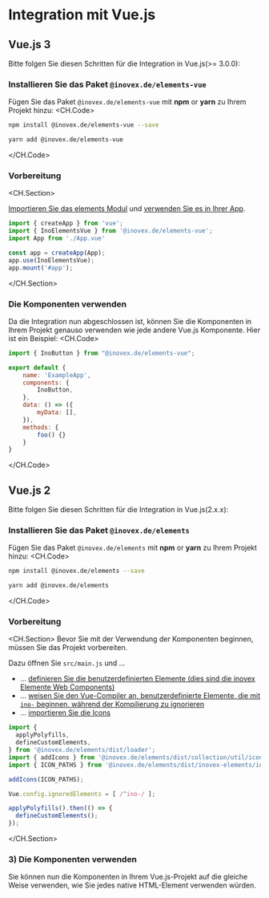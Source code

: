 
# Integration mit Vue.js

## Vue.js 3

Bitte folgen Sie diesen Schritten für die Integration in Vue.js(>= 3.0.0):

### Installieren Sie das Paket `@inovex.de/elements-vue`

Fügen Sie das Paket `@inovex.de/elements-vue` mit **npm** or **yarn** zu Ihrem Projekt hinzu:
<CH.Code>
  ```bash npm
  npm install @inovex.de/elements-vue --save
  ```
  ```bash yarn
  yarn add @inovex.de/elements-vue
  ```
</CH.Code>

### Vorbereitung

<CH.Section>

[Importieren Sie das elements Modul](focus://2) und [verwenden Sie es in Ihrer App](focus://6).

```javascript main.js
import { createApp } from 'vue';
import { InoElementsVue } from '@inovex.de/elements-vue';
import App from './App.vue'

const app = createApp(App);
app.use(InoElementsVue);
app.mount('#app');

```
</CH.Section>

### Die Komponenten verwenden
Da die Integration nun abgeschlossen ist, können Sie die Komponenten in Ihrem Projekt genauso verwenden wie jede andere Vue.js Komponente.
Hier ist ein Beispiel:
<CH.Code>
```javascript app.vue
import { InoButton } from "@inovex.de/elements-vue";

export default {
    name: 'ExampleApp',
    components: {
        InoButton,
    },
    data: () => ({
        myData: [],
    }),
    methods: {
        foo() {}
    }
}
```

</CH.Code>

## Vue.js 2

Bitte folgen Sie diesen Schritten für die Integration in Vue.js(2.x.x):

### Installieren Sie das Paket `@inovex.de/elements`

Fügen Sie das Paket `@inovex.de/elements` mit **npm** or **yarn** zu Ihrem Projekt hinzu:
<CH.Code>
  ```bash npm
  npm install @inovex.de/elements --save
  ```
  ```bash yarn
  yarn add @inovex.de/elements
  ```
</CH.Code>

### Vorbereitung

<CH.Section>
Bevor Sie mit der Verwendung der Komponenten beginnen, müssen Sie das Projekt vorbereiten.

Dazu öffnen Sie `src/main.js` und ...
- ... [definieren Sie die benutzerdefinierten Elemente (dies sind die inovex Elemente Web Components)](focus://1:4,12:14)
- ... [weisen Sie den Vue-Compiler an, benutzerdefinierte Elemente, die mit `ino-` beginnen, während der Kompilierung zu ignorieren](focus://10)
- ... [importieren Sie die Icons](focus://5:8)

```javascript main.js
import {
  applyPolyfills,
  defineCustomElements,
} from '@inovex.de/elements/dist/loader';
import { addIcons } from '@inovex.de/elements/dist/collection/util/icons';
import { ICON_PATHS } from '@inovex.de/elements/dist/inovex-elements/ino-icon/index.esm.js';

addIcons(ICON_PATHS);

Vue.config.ignoredElements = [ /^ino-/ ];

applyPolyfills().then(() => {
  defineCustomElements();
});
```
</CH.Section>

### 3) Die Komponenten verwenden

Sie können nun die Komponenten in Ihrem Vue.js-Projekt auf die gleiche Weise verwenden, wie Sie jedes native HTML-Element verwenden würden.
